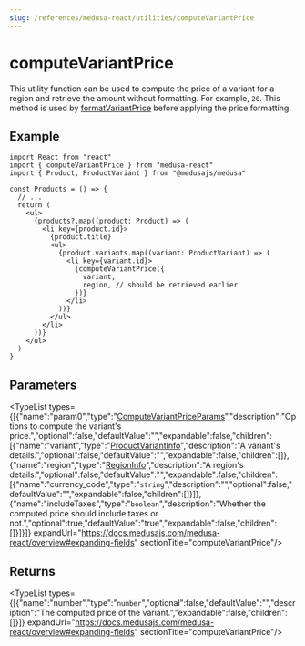 ```yaml
---
slug: /references/medusa-react/utilities/computeVariantPrice
---
```



# computeVariantPrice

This utility function can be used to compute the price of a variant for a region and retrieve the amount without formatting. 
For example, `20`. This method is used by [formatVariantPrice](../medusa_react.Utilities.formatVariantPrice/page.mdx) before applying the price formatting.

## Example

```tsx title="src/Products.ts"
import React from "react"
import { computeVariantPrice } from "medusa-react"
import { Product, ProductVariant } from "@medusajs/medusa"

const Products = () => {
  // ...
  return (
    <ul>
      {products?.map((product: Product) => (
        <li key={product.id}>
          {product.title}
          <ul>
            {product.variants.map((variant: ProductVariant) => (
              <li key={variant.id}>
                {computeVariantPrice({
                  variant,
                  region, // should be retrieved earlier
                })}
              </li>
            ))}
          </ul>
        </li>
      ))}
    </ul>
  )
}
```

## Parameters

<TypeList types={[{"name":"param0","type":"[ComputeVariantPriceParams](../../../interfaces/medusa_react.ComputeVariantPriceParams/page.mdx)","description":"Options to compute the variant's price.","optional":false,"defaultValue":"","expandable":false,"children":[{"name":"variant","type":"[ProductVariantInfo](../../../types/medusa_react.ProductVariantInfo/page.mdx)","description":"A variant's details.","optional":false,"defaultValue":"","expandable":false,"children":[]},{"name":"region","type":"[RegionInfo](../../../types/medusa_react.RegionInfo/page.mdx)","description":"A region's details.","optional":false,"defaultValue":"","expandable":false,"children":[{"name":"currency_code","type":"`string`","description":"","optional":false,"defaultValue":"","expandable":false,"children":[]}]},{"name":"includeTaxes","type":"`boolean`","description":"Whether the computed price should include taxes or not.","optional":true,"defaultValue":"true","expandable":false,"children":[]}]}]} expandUrl="https://docs.medusajs.com/medusa-react/overview#expanding-fields" sectionTitle="computeVariantPrice"/>

## Returns

<TypeList types={[{"name":"number","type":"`number`","optional":false,"defaultValue":"","description":"The computed price of the variant.","expandable":false,"children":[]}]} expandUrl="https://docs.medusajs.com/medusa-react/overview#expanding-fields" sectionTitle="computeVariantPrice"/>
